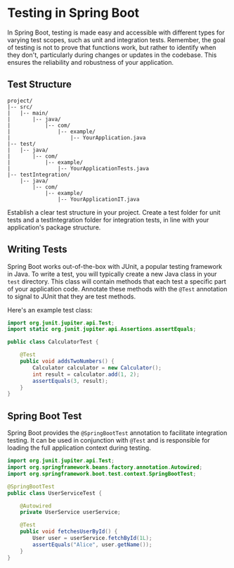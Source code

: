 
# Testing in Spring Boot

In Spring Boot, testing is made easy and accessible with different types for varying test scopes, such as unit and integration tests.
Remember, the goal of testing is not to prove that functions work, but rather to identify when they don't, particularly during changes or updates in the codebase. This ensures the reliability and robustness of your application.
## Test Structure

```plaintext
project/
|-- src/
|   |-- main/
|       |-- java/
|           |-- com/
|               |-- example/
|                   |-- YourApplication.java
|-- test/
|   |-- java/
|       |-- com/
|           |-- example/
|               |-- YourApplicationTests.java
|-- testIntegration/
    |-- java/
        |-- com/
            |-- example/
                |-- YourApplicationIT.java
```

Establish a clear test structure in your project. Create a test folder for unit tests and a testIntegration folder for integration tests, in line with your application's package structure.

## Writing Tests

Spring Boot works out-of-the-box with JUnit, a popular testing framework in Java. To write a test, you will typically create a new Java class in your `test` directory. This class will contain methods that each test a specific part of your application code. Annotate these methods with the `@Test` annotation to signal to JUnit that they are test methods.

Here's an example test class:

```java
import org.junit.jupiter.api.Test;
import static org.junit.jupiter.api.Assertions.assertEquals;

public class CalculatorTest {

    @Test
    public void addsTwoNumbers() {
        Calculator calculator = new Calculator();
        int result = calculator.add(1, 2);
        assertEquals(3, result);
    }
}
```

## Spring Boot Test

Spring Boot provides the `@SpringBootTest` annotation to facilitate integration testing. It can be used in conjunction with `@Test` and is responsible for loading the full application context during testing.

```java
import org.junit.jupiter.api.Test;
import org.springframework.beans.factory.annotation.Autowired;
import org.springframework.boot.test.context.SpringBootTest;

@SpringBootTest
public class UserServiceTest {

    @Autowired
    private UserService userService;

    @Test
    public void fetchesUserById() {
        User user = userService.fetchById(1L);
        assertEquals("Alice", user.getName());
    }
}
```
